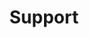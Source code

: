 ---
title: Support
description: Explore Coolify’s features, integrations, guides, troubleshooting tips, and usage steps.
icon: HeartHandshake
---